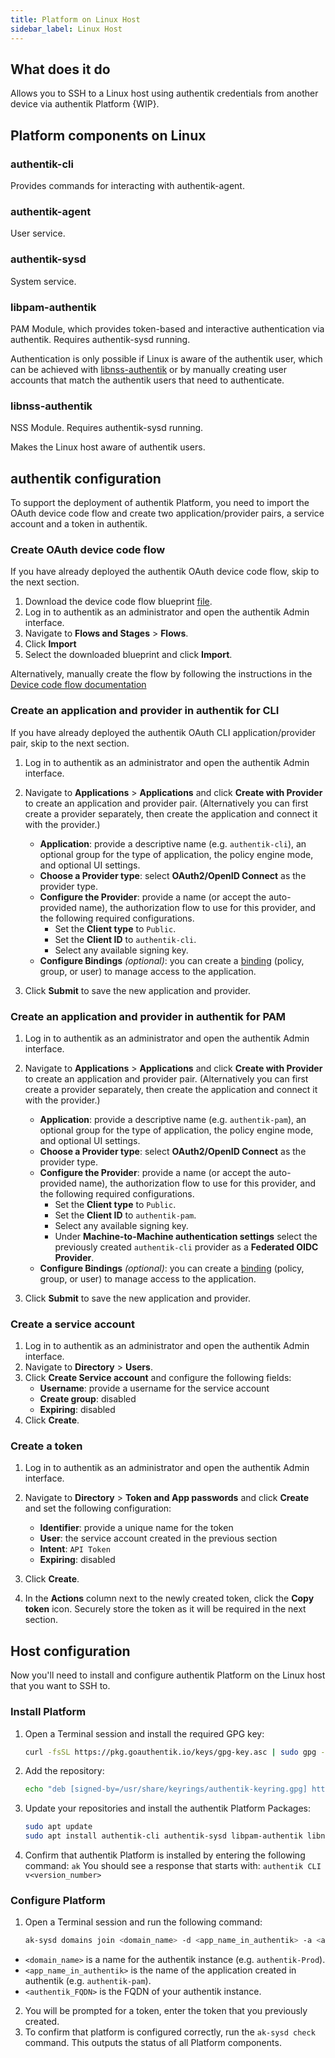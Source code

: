 ```yaml
---
title: Platform on Linux Host
sidebar_label: Linux Host
---
```


## What does it do

Allows you to SSH to a Linux host using authentik credentials from another device via authentik Platform {WIP}.

## Platform components on Linux

### authentik-cli

Provides commands for interacting with authentik-agent.

### authentik-agent

User service.

### authentik-sysd

System service.

### libpam-authentik

PAM Module, which provides token-based and interactive authentication via authentik. Requires authentik-sysd running.

Authentication is only possible if Linux is aware of the authentik user, which can be achieved with [libnss-authentik](#libnss-authentik) or by manually creating user accounts that match the authentik users that need to authenticate.

### libnss-authentik

NSS Module. Requires authentik-sysd running.

Makes the Linux host aware of authentik users.

## authentik configuration

To support the deployment of authentik Platform, you need to import the OAuth device code flow and create two application/provider pairs, a service account and a token in authentik.

### Create OAuth device code flow

If you have already deployed the authentik OAuth device code flow, skip to the next section.

1. Download the device code flow blueprint [file](https://raw.githubusercontent.com/goauthentik/platform/refs/heads/main/hack/authentik/blueprints/oauth2-device-code.yaml).
2. Log in to authentik as an administrator and open the authentik Admin interface.
3. Navigate to **Flows and Stages** > **Flows**.
4. Click **Import**
5. Select the downloaded blueprint and click **Import**.

Alternatively, manually create the flow by following the instructions in the [Device code flow documentation](https://docs.goauthentik.io/add-secure-apps/providers/oauth2/device_code/#create-and-apply-a-device-code-flow)

### Create an application and provider in authentik for CLI

If you have already deployed the authentik OAuth CLI application/provider pair, skip to the next section.

1. Log in to authentik as an administrator and open the authentik Admin interface.
2. Navigate to **Applications** > **Applications** and click **Create with Provider** to create an application and provider pair. (Alternatively you can first create a provider separately, then create the application and connect it with the provider.)
    - **Application**: provide a descriptive name (e.g. `authentik-cli`), an optional group for the type of application, the policy engine mode, and optional UI settings.
    - **Choose a Provider type**: select **OAuth2/OpenID Connect** as the provider type.
    - **Configure the Provider**: provide a name (or accept the auto-provided name), the authorization flow to use for this provider, and the following required configurations.
        - Set the **Client type** to `Public`.
        - Set the **Client ID** to `authentik-cli`.
        - Select any available signing key.
    - **Configure Bindings** _(optional)_: you can create a [binding](../add-secure-apps/flows-stages/bindings/) (policy, group, or user) to manage access to the application.

3. Click **Submit** to save the new application and provider.

### Create an application and provider in authentik for PAM

1. Log in to authentik as an administrator and open the authentik Admin interface.
2. Navigate to **Applications** > **Applications** and click **Create with Provider** to create an application and provider pair. (Alternatively you can first create a provider separately, then create the application and connect it with the provider.)
    - **Application**: provide a descriptive name (e.g. `authentik-pam`), an optional group for the type of application, the policy engine mode, and optional UI settings.
    - **Choose a Provider type**: select **OAuth2/OpenID Connect** as the provider type.
    - **Configure the Provider**: provide a name (or accept the auto-provided name), the authorization flow to use for this provider, and the following required configurations.
        - Set the **Client type** to `Public`.
        - Set the **Client ID** to `authentik-pam`.
        - Select any available signing key.
        - Under **Machine-to-Machine authentication settings** select the previously created `authentik-cli` provider as a **Federated OIDC Provider**.
    - **Configure Bindings** _(optional)_: you can create a [binding](../docs/add-secure-apps/flows-stages/bindings/) (policy, group, or user) to manage access to the application.

3. Click **Submit** to save the new application and provider.

### Create a service account

1. Log in to authentik as an administrator and open the authentik Admin interface.
2. Navigate to **Directory** > **Users**.
3. Click **Create Service account** and configure the following fields:
    - **Username**: provide a username for the service account
    - **Create group**: disabled
    - **Expiring**: disabled
4. Click **Create**.

### Create a token

1. Log in to authentik as an administrator and open the authentik Admin interface.
2. Navigate to **Directory** > **Token and App passwords** and click **Create** and set the following configuration:
    - **Identifier**: provide a unique name for the token
    - **User**: the service account created in the previous section
    - **Intent**: `API Token`
    - **Expiring**: disabled

3. Click **Create**.
4. In the **Actions** column next to the newly created token, click the **Copy token** icon. Securely store the token as it will be required in the next section.

## Host configuration

Now you'll need to install and configure authentik Platform on the Linux host that you want to SSH to.

### Install Platform

1. Open a Terminal session and install the required GPG key:

    ```sh
    curl -fsSL https://pkg.goauthentik.io/keys/gpg-key.asc | sudo gpg --dearmor -o /usr/share/keyrings/authentik-keyring.gpg
    ```

2. Add the repository:

    ```sh
    echo "deb [signed-by=/usr/share/keyrings/authentik-keyring.gpg] https://pkg.goauthentik.io stable main" | sudo tee /etc/apt/sources.list.d/authentik.list
    ```

3. Update your repositories and install the authentik Platform Packages:

    ```sh
    sudo apt update
    sudo apt install authentik-cli authentik-sysd libpam-authentik libnss-authentik
    ```

4. Confirm that authentik Platform is installed by entering the following command: `ak`
   You should see a response that starts with: `authentik CLI v<version_number>`

### Configure Platform

1. Open a Terminal session and run the following command:

    ```sh
    ak-sysd domains join <domain_name> -d <app_name_in_authentik> -a <authentik_FQDN>
    ```

- `<domain_name>` is a name for the authentik instance (e.g. `authentik-Prod`).
- `<app_name_in_authentik>` is the name of the application created in authentik (e.g. `authentik-pam`).
- `<authentik_FQDN>` is the FQDN of your authentik instance.

2. You will be prompted for a token, enter the token that you previously created.
3. To confirm that platform is configured correctly, run the `ak-sysd check` command. This outputs the status of all Platform components.
